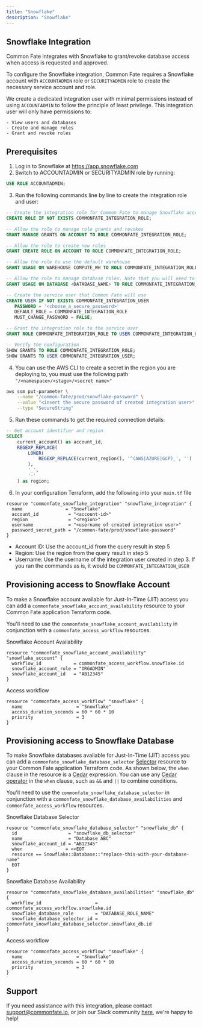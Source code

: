 ```yaml
---
title: "Snowflake"
description: "Snowflake"
---
```


## Snowflake Integration

Common Fate integrates with Snowflake to grant/revoke database access when access is requested and approved.

To configure the Snowflake integration, Common Fate requires a Snowflake account with `ACCOUNTADMIN` role or `SECURITYADMIN` role to create the necessary service account and role.

We create a dedicated integration user with minimal permissions instead of using `ACCOUNTADMIN` to follow the principle of least privilege. This integration user will only have permissions to:

    - View users and databases
    - Create and manage roles
    - Grant and revoke roles

## Prerequisites

1. Log in to Snowflake at https://app.snowflake.com
2. Switch to ACCOUNTADMIN or SECURITYADMIN role by running:

```sql
USE ROLE ACCOUNTADMIN;
```

3. Run the following commands line by line to create the integration role and user:

```sql
-- Create the integration role for Common Fate to manage Snowflake access
CREATE ROLE IF NOT EXISTS COMMONFATE_INTEGRATION_ROLE;

-- Allow the role to manage role grants and revokes
GRANT MANAGE GRANTS ON ACCOUNT TO ROLE COMMONFATE_INTEGRATION_ROLE;

-- Allow the role to create new roles
GRANT CREATE ROLE ON ACCOUNT TO ROLE COMMONFATE_INTEGRATION_ROLE;

-- Allow the role to use the default warehouse
GRANT USAGE ON WAREHOUSE COMPUTE_WH TO ROLE COMMONFATE_INTEGRATION_ROLE;

-- Allow the role to manage database roles. Note that you will need to execute this for each database you have.
GRANT USAGE ON DATABASE <DATABASE_NAME> TO ROLE COMMONFATE_INTEGRATION_ROLE;

-- Create the service user that Common Fate will use
CREATE USER IF NOT EXISTS COMMONFATE_INTEGRATION_USER
   PASSWORD = '<choose_a_secure_password>'
   DEFAULT_ROLE = COMMONFATE_INTEGRATION_ROLE
   MUST_CHANGE_PASSWORD = FALSE;

-- Grant the integration role to the service user
GRANT ROLE COMMONFATE_INTEGRATION_ROLE TO USER COMMONFATE_INTEGRATION_USER;

-- Verify the configuration
SHOW GRANTS TO ROLE COMMONFATE_INTEGRATION_ROLE;
SHOW GRANTS TO USER COMMONFATE_INTEGRATION_USER;
```

4. You can use the AWS CLI to create a secret in the region you are deploying to, you must use the following path `"/<namespace>/<stage>/<secret name>"`

```bash
aws ssm put-parameter \
    --name "/common-fate/prod/snowflake-password" \
    --value "<insert the secure password of created integration user>" \
    --type "SecureString"
```

5. Run these commands to get the required connection details:

```sql
-- Get account identifier and region
SELECT
    current_account() as account_id,
    REGEXP_REPLACE(
        LOWER(
            REGEXP_REPLACE(current_region(), '^(AWS|AZURE|GCP)_', '')
        ),
        '_',
        '-'
    ) as region;
```

6. In your configuration Terraform, add the following into your `main.tf` file

```hcl
resource "commonfate_snowflake_integration" "snowflake_integration" {
  name                = "Snowflake"
  account_id           = "<account-id>"
  region               = "<region>"
  username             = "<username of created integration user>"
  password_secret_path = "/common-fate/prod/snowflake-password"
}

```

- Account ID: Use the account_id from the query result in step 5
- Region: Use the region from the query result in step 5
- Username: Use the username of the integration user created in step 3. If you ran the commands as is, it would be `COMMONFATE_INTEGRATION_USER`

## Provisioning access to Snowflake Account

To make a Snowflake account available for Just-In-Time (JIT) access you can add a `commonfate_snowflake_account_availability` resource to your Common Fate application Terraform code.

You'll need to use the `commonfate_snowflake_account_availability` in conjunction with a `commonfate_access_workflow` resources.

Snowflake Account Availability

```hcl
resource "commonfate_snowflake_account_availability" "snowflake_account" {
  workflow_id            = commonfate_access_workflow.snowflake.id
  snowflake_account_role = "ORGADMIN"
  snowflake_account_id   = "AB12345"
}
```

Access workflow

```hcl
resource "commonfate_access_workflow" "snowflake" {
  name                    = "Snowflake"
  access_duration_seconds = 60 * 60 * 10
  priority                = 3
}
```

## Provisioning access to Snowflake Database

To make Snowflake databases available for Just-In-Time (JIT) access you can add a `commonfate_snowflake_database_selector` [Selector](/config/selectors) resource to your Common Fate application Terraform code. As shown below, the `when` clause in the resource is a [Cedar](https://cedarpolicy.com/) expression. You can use any [Cedar operator](https://docs.cedarpolicy.com/policies/syntax-operators.html) in the `when` clause, such as `&&` and `||` to combine conditions.

You'll need to use the `commonfate_snowflake_database_selector` in conjunction with a `commonfate_snowflake_database_availabilities` and `commonfate_access_workflow` resources.

Snowflake Database Selector

```hcl
resource "commonfate_snowflake_database_selector" "snowflake_db" {
  id                   = "snowflake_db_selector"
  name                 = "Database ABC"
  snowflake_account_id = "AB12345"
  when                = <<EOT
  resource == Snowflake::Database::"replace-this-with-your-database-name"
  EOT
}
```

Snowflake Database Availability

```hcl
resource "commonfate_snowflake_database_availabilities" "snowflake_db" {
  workflow_id                    = commonfate_access_workflow.snowflake.id
  snowflake_database_role        = "DATABASE_ROLE_NAME"
  snowflake_database_selector_id = commonfate_snowflake_database_selector.snowflake_db.id
}

```

Access workflow

```hcl
resource "commonfate_access_workflow" "snowflake" {
  name                    = "Snowflake"
  access_duration_seconds = 60 * 60 * 10
  priority                = 3
}
```

## Support

If you need assistance with this integration, please contact [support@commonfate.io](mailto:support@commonfate.io), or join our Slack community [here](https://join.slack.com/t/commonfatecommunity/shared_invite/zt-q4m96ypu-_gYlRWD3k5rIsaSsqP7QMg), we're happy to help!
